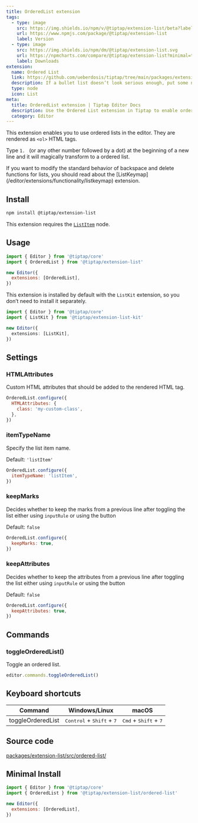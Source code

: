 ```yaml
---
title: OrderedList extension
tags:
  - type: image
    src: https://img.shields.io/npm/v/@tiptap/extension-list/beta?label=version
    url: https://www.npmjs.com/package/@tiptap/extension-list
    label: Version
  - type: image
    src: https://img.shields.io/npm/dm/@tiptap/extension-list.svg
    url: https://npmcharts.com/compare/@tiptap/extension-list?minimal=true
    label: Downloads
extension:
  name: Ordered List
  link: https://github.com/ueberdosis/tiptap/tree/main/packages/extension-list
  description: If a bullet list doesn’t look serious enough, put some numbers in front of it.
  type: node
  icon: List
meta:
  title: OrderedList extension | Tiptap Editor Docs
  description: Use the Ordered List extension in Tiptap to enable ordered lists rendered as <ol> HTML tags. Learn more in our docs!
  category: Editor
---
```



This extension enables you to use ordered lists in the editor. They are rendered as `<ol>` HTML tags.

Type <code>1. </code> (or any other number followed by a dot) at the beginning of a new line and it will magically transform to a ordered list.

<CodeDemo path="/Nodes/OrderedList" />

<Callout title="Modify backspace behavior" variant="info">
  If you want to modify the standard behavior of backspace and delete functions for lists, you
  should read about the [ListKeymap](/editor/extensions/functionality/listkeymap) extension.
</Callout>

## Install

```bash
npm install @tiptap/extension-list
```

This extension requires the [`ListItem`](/editor/extensions/nodes/list-item) node.

## Usage

```js
import { Editor } from '@tiptap/core'
import { OrderedList } from '@tiptap/extension-list'

new Editor({
  extensions: [OrderedList],
})
```

This extension is installed by default with the `ListKit` extension, so you don’t need to install it separately.

```ts
import { Editor } from '@tiptap/core'
import { ListKit } from '@tiptap/extension-list-kit'

new Editor({
  extensions: [ListKit],
})
```

## Settings

### HTMLAttributes

Custom HTML attributes that should be added to the rendered HTML tag.

```js
OrderedList.configure({
  HTMLAttributes: {
    class: 'my-custom-class',
  },
})
```

### itemTypeName

Specify the list item name.

Default: `'listItem'`

```js
OrderedList.configure({
  itemTypeName: 'listItem',
})
```

### keepMarks

Decides whether to keep the marks from a previous line after toggling the list either using `inputRule` or using the button

Default: `false`

```js
OrderedList.configure({
  keepMarks: true,
})
```

### keepAttributes

Decides whether to keep the attributes from a previous line after toggling the list either using `inputRule` or using the button

Default: `false`

```js
OrderedList.configure({
  keepAttributes: true,
})
```

## Commands

### toggleOrderedList()

Toggle an ordered list.

```js
editor.commands.toggleOrderedList()
```

## Keyboard shortcuts

| Command           | Windows/Linux                                        | macOS                                            |
| ----------------- | ---------------------------------------------------- | ------------------------------------------------ |
| toggleOrderedList | <kbd>Control</kbd> + <kbd>Shift</kbd> + <kbd>7</kbd> | <kbd>Cmd</kbd> + <kbd>Shift</kbd> + <kbd>7</kbd> |

## Source code

[packages/extension-list/src/ordered-list/](https://github.com/ueberdosis/tiptap/blob/main/packages/extension-list/src/ordered-list/)

## Minimal Install

```js
import { Editor } from '@tiptap/core'
import { OrderedList } from '@tiptap/extension-list/ordered-list'

new Editor({
  extensions: [OrderedList],
})
```
